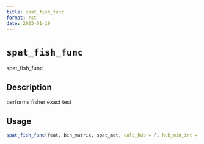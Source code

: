 ```yaml
--- 
title: spat_fish_func 
format: rst 
date: 2023-01-19 
--- 
```

# `spat_fish_func`

spat_fish_func


## Description

performs fisher exact test


## Usage

```r
spat_fish_func(feat, bin_matrix, spat_mat, calc_hub = F, hub_min_int = 3)
```


